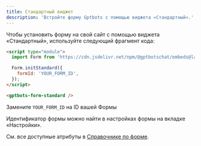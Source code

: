 ```yaml
---
title: Стандартный виджет
description: 'Встройте форму Gptbots с помощью виджета «Стандартный».'
---
```


Чтобы установить форму на свой сайт с помощью виджета «Стандартный», используйте следующий фрагмент кода:

```html
<script type="module">
  import Form from 'https://cdn.jsdelivr.net/npm/@gptbotschat/embeds@latest/dist/form/index.js';

  Form.initStandard({
    formId: 'YOUR_FORM_ID',
  });
</script>

<gptbots-form-standard />
```

Замените `YOUR_FORM_ID` на ID вашей Формы

<Note>
  Идентификатор формы можно найти в настройках формы на вкладке «Настройки».
</Note>

См. все доступные атрибуты в [Справочнике по форме](/widgets/form/reference).
